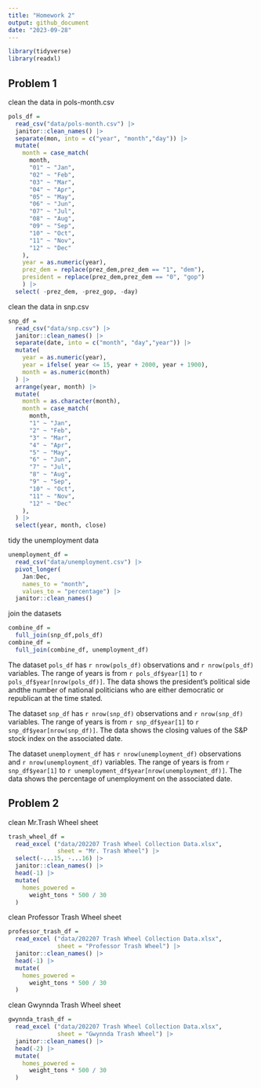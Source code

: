 ```yaml
---
title: "Homework 2"
output: github_document
date: "2023-09-28"
---
```


```r
library(tidyverse)
library(readxl)
```


## Problem 1

clean the data in pols-month.csv

```r
pols_df = 
  read_csv("data/pols-month.csv") |>
  janitor::clean_names() |>
  separate(mon, into = c("year", "month","day")) |>
  mutate(
    month = case_match(
      month,
      "01" ~ "Jan",
      "02" ~ "Feb",
      "03" ~ "Mar",
      "04" ~ "Apr",
      "05" ~ "May",
      "06" ~ "Jun",
      "07" ~ "Jul",
      "08" ~ "Aug",
      "09" ~ "Sep",
      "10" ~ "Oct",
      "11" ~ "Nov",
      "12" ~ "Dec"
    ),
    year = as.numeric(year),
    prez_dem = replace(prez_dem,prez_dem == "1", "dem"),
    president = replace(prez_dem,prez_dem == "0", "gop")
    ) |>
  select( -prez_dem, -prez_gop, -day)

```

clean the data in snp.csv

```r
snp_df = 
  read_csv("data/snp.csv") |>
  janitor::clean_names() |>
  separate(date, into = c("month", "day","year")) |>
  mutate(
    year = as.numeric(year),
    year = ifelse( year <= 15, year + 2000, year + 1900),
    month = as.numeric(month)
  ) |>
  arrange(year, month) |>
  mutate(
    month = as.character(month),
    month = case_match(
      month,
      "1" ~ "Jan",
      "2" ~ "Feb",
      "3" ~ "Mar",
      "4" ~ "Apr",
      "5" ~ "May",
      "6" ~ "Jun",
      "7" ~ "Jul",
      "8" ~ "Aug",
      "9" ~ "Sep",
      "10" ~ "Oct",
      "11" ~ "Nov",
      "12" ~ "Dec"
    ),
  ) |>
  select(year, month, close) 

```

tidy the unemployment data

```r
unemployment_df = 
  read_csv("data/unemployment.csv") |>
  pivot_longer(
    Jan:Dec,
    names_to = "month", 
    values_to = "percentage") |>
  janitor::clean_names()

```

join the datasets

```r
combine_df = 
  full_join(snp_df,pols_df)
combine_df = 
  full_join(combine_df, unemployment_df)
```

The dataset `pols_df` has `r nrow(pols_df)` observations and `r nrow(pols_df)` variables. The range of years is from `r pols_df$year[1]` to `r pols_df$year[nrow(pols_df)]`. The data shows the president's political side andthe number of national politicians who are either democratic or republican at the time stated.

The dataset `snp_df` has `r nrow(snp_df)` observations and `r nrow(snp_df)` variables. The range of years is from `r snp_df$year[1]` to `r snp_df$year[nrow(snp_df)]`. The data shows the closing values of the S&P stock index on the associated date.

The dataset `unemployment_df` has `r nrow(unemployment_df)` observations and `r nrow(unemployment_df)` variables. The range of years is from `r snp_df$year[1]` to `r unemployment_df$year[nrow(unemployment_df)]`. The data shows the percentage of unemployment on the associated date.


## Problem 2

clean Mr.Trash Wheel sheet

```r
trash_wheel_df =
  read_excel ("data/202207 Trash Wheel Collection Data.xlsx", 
              sheet = "Mr. Trash Wheel") |>
  select(-...15, -...16) |>
  janitor::clean_names() |>
  head(-1) |>
  mutate(
    homes_powered = 
      weight_tons * 500 / 30
  )
```

clean Professor Trash Wheel sheet

```r
professor_trash_df =
  read_excel ("data/202207 Trash Wheel Collection Data.xlsx", 
              sheet = "Professor Trash Wheel") |>
  janitor::clean_names() |>
  head(-1) |>
  mutate(
    homes_powered = 
      weight_tons * 500 / 30
  )
```

clean Gwynnda Trash Wheel sheet

```r
gwynnda_trash_df =
  read_excel ("data/202207 Trash Wheel Collection Data.xlsx", 
              sheet = "Gwynnda Trash Wheel") |>
  janitor::clean_names() |>
  head(-2) |>
  mutate(
    homes_powered = 
      weight_tons * 500 / 30
  )
```
















